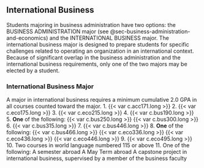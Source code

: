 ## International Business {#sec-international-business}

Students majoring in business administration have two options: the BUSINESS ADMINISTRATION major (see @sec-business-administration-and-economics) and the INTERNATIONAL BUSINESS major. The international business major is designed to prepare students for specific challenges related to operating an organization in an international context. Because of significant overlap in the business administration and the international business requirements, only one of the two majors may be elected by a student.  

### International Business Major
A major in international business requires a minimum cumulative 2.0 GPA in all courses counted toward the major.
1. {{< var c.acc171.long >}}
2. {{< var c.eco175.long >}}
3. {{< var c.eco215.long >}}
4. {{< var c.bus190.long >}}
5. **One** of the following:
	{{< var c.bus250.long >}}
	{{< var c.bus300.long >}}
6. {{< var c.bus315.long >}}
7. {{< var c.bus446.long >}}
8. **One** of the following:
	{{< var c.bus466.long >}}
	{{< var c.eco336.long >}}
	{{< var c.eco436.long >}}
	{{< var c.eco446.long >}}
9. {{< var c.eco495.long >}}
10. Two courses in world language numbered 115 or above
11. One of the following:
	A semester abroad
	A May Term abroad
	A capstone project in international business, supervised by a member of the business faculty
















